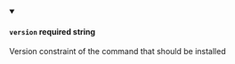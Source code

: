 
<details className="config-field" data-expandable="false" open>
<summary>

#### `version` <span class="config-field-required" data-required="false">required</span> <span class="config-field-type">string</span> <span class="config-field-default"></span> <span class="config-field-enum"></span>

Version constraint of the command that should be installed

</summary>



</details>

